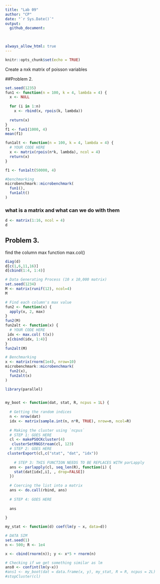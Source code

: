 ```yaml
---
title: "Lab 09"
author: "CP"
date: "`r Sys.Date()`"
output: 
  github_document:
    
    

always_allow_html: true
---
```


```r
knitr::opts_chunk$set(echo = TRUE)
```
Create a nxk matrix of poisson variables 

##Problem 2. 
```r
set.seed(1235)
fun1 <- function(n = 100, k = 4, lambda = 4) {
  x <- NULL
  
  for (i in 1:n)
    x <- rbind(x, rpois(k, lambda))
  
  return(x)
}
f1 <- fun1(1000, 4)
mean(f1)
```
```r
fun1alt <- function(n = 100, k = 4, lambda = 4) {
  # YOUR CODE HERE
  x <- matrix(rpois(n*k, lambda), ncol = 4) 
  return(x)
}

f1 <- fun1alt(50000, 4)
```


```r

#benchmarking
microbenchmark::microbenchmark(
  fun1(),
  fun1alt()
)
```


### what is a matrix and what can we do with them 
```r
d <- matrix(1:16, ncol = 4)
d
```

## Problem 3. 

find the column max function max.col()

```r
diag(d)
d[c(1,6,11,16)]
d[cbind(1:4, 1:4)]
```
```r
# Data Generating Process (10 x 10,000 matrix)
set.seed(1234)
M <- matrix(runif(12), ncol=4)
M

# Find each column's max value
fun2 <- function(x) {
  apply(x, 2, max)
}
fun2(M)
fun2alt <- function(x) {
  # YOUR CODE HERE
 idx <- max.col( t(x))
 x[cbind(idx, 1:4)]
}
fun2alt(M)

# Benchmarking
x <- matrix(rnorm(1e4), nrow=10)
microbenchmark::microbenchmark(
  fun2(x),
  fun2alt(x)
)
```
```r
library(parallel)
 
```

```r
my_boot <- function(dat, stat, R, ncpus = 1L) {
  
  # Getting the random indices
  n <- nrow(dat)
  idx <- matrix(sample.int(n, n*R, TRUE), nrow=n, ncol=R)
 
  # Making the cluster using `ncpus`
  # STEP 1: GOES HERE
  cl <- makePSOCKcluster(4)
   clusterSetRNGStream(cl, 123)
  # STEP 2: GOES HERE
 clusterExport(cl,c("stat", "dat", "idx"))
  
    # STEP 3: THIS FUNCTION NEEDS TO BE REPLACES WITH parLapply
  ans <- parlapply(cl, seq_len(R), function(i) {
    stat(dat[idx[,i], , drop=FALSE])
  })
  
  # Coercing the list into a matrix
  ans <- do.call(rbind, ans)
  
  # STEP 4: GOES HERE
  
  ans
  
}
```

```r
my_stat <- function(d) coef(lm(y ~ x, data=d))

# DATA SIM
set.seed(1)
n <- 500; R <- 1e4

x <- cbind(rnorm(n)); y <- x*5 + rnorm(n)

# Checking if we get something similar as lm
ans0 <- confint(lm(y~x))
#ans1 <- my_boot(dat = data.frame(x, y), my_stat, R = R, ncpus = 2L)
#stopCluster(cl)

```

